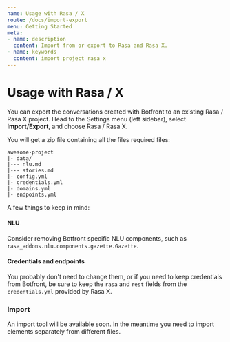 ```yaml
---
name: Usage with Rasa / X
route: /docs/import-export
menu: Getting Started
meta:
- name: description
  content: Import from or export to Rasa and Rasa X.
- name: keywords
  content: import project rasa x
---
```


# Usage with Rasa / X

You can export the conversations created with Botfront to an existing Rasa / Rasa X project.
Head to the Settings menu (left sidebar), select **Import/Export**, and choose Rasa / Rasa X.

You will get a zip file containing all the files required files:

```
awesome-project
|- data/
|--- nlu.md
|--- stories.md
|- config.yml
|- credentials.yml
|- domains.yml
|- endpoints.yml
```

A few things to keep in mind:

#### NLU

Consider removing Botfront specific NLU components, such as `rasa_addons.nlu.components.gazette.Gazette`.

#### Credentials and endpoints

You probably don't need to change them, or if you need to keep credentials from Botfront, be sure to keep the `rasa` and `rest` fields from the `credentials.yml` provided by Rasa X.

### Import

An import tool will be available soon. In the meantime you need to import elements separately from different files.
